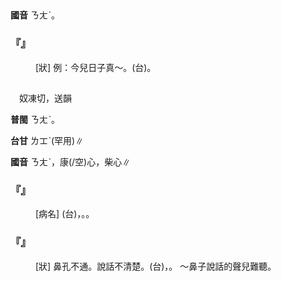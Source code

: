 
=={{ruby|( )|ㄋㄤˋ}}==



'''國音''' <rt>ㄋㄤˋ</rt>。

    

==='''『{{ruby|( )|ㄋㄤˋ}}』'''===
: [狀] 例：今兒日子真～。(台){{ruby|今|ㄍㄧㄣ}}{{ruby|仔|ㄚ}}{{ruby|日|ㄌㄧㆵ ͘/ㆢㄧㆵ ͘}}{{ruby|真|ㄐㄧㄣ}}{{ruby|偓|ㄚㆶ}}{{ruby|促|ㄗㄚㆶ}}。
    

=={{ruby|齉|ㄋㄤˋ}}==

　奴凍切，送韻

'''普閩''' <rt>ㄋㄤˋ</rt>。

'''台甘''' <rt>ㄌㆲˋ</rt>(罕用)∥

'''國音''' <rt>ㄋㄤˋ</rt>{{ruby|。|ㄋㄤ}}，康(/空)心，柴心∥

    

==='''『{{ruby|齉|ㄋㄤˋ}}{{ruby|鼻|ㄅㄧˊ}}{{ruby|子|·ㄗˇ}}』'''===
: [病名] (台){{ruby|實|ㄗㄚㆵ ͘}}{{ruby|鼻|ㄆㆪ˫}}，{{ruby|齆|ㄤ˪}}{{ruby|鼻|ㄆㆪ˫}}。{{ruby|咿|ㆪ}}{{ruby|咿|ㆪ}}{{ruby|噁|ㆧ˪}}{{ruby|噁|ㆧ˪}}。
    

==='''『{{ruby|齉|ㄋㄤˋ}}』'''===
: [狀] 鼻孔不通。說話不清楚。(台){{ruby|塞|ㄙㄚㆵ}}{{ruby|鼻|ㄆㆪ˫}}，{{ruby|鼻|ㄆㆪ˫}}{{ruby|空|ㄎㄤ}}{{ruby|實|ㄗㄚㆵ ͘}}{{ruby|講|ㄍㆲˋ}}{{ruby|→|ㄍㆲ}}{{ruby|話|ㄨㆤ˫}}{{ruby|齆|ㄤ˪}}{{ruby|齆|ㄤ˪}}。 ～鼻子說話的聲兒難聽。
    
